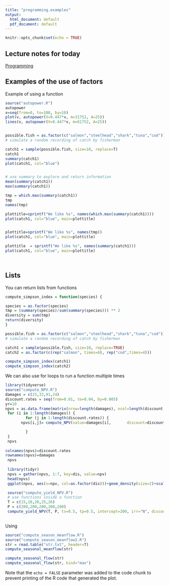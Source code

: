 ```yaml
---
title: "programming.examples"
output:
  html_document: default
  pdf_document: default
---
```


```r
knitr::opts_chunk$set(echo = TRUE)
```

## Lecture notes for today

[Programming](programming.pdf)

## Examples of the use of factors

Example of using a function
```r

source("autopower.R")
autopower
v=seq(from=0, to=100, by=10)
plot(v, autopower(V=0.447*v, m=31752, A=25))
lines(v, autopower(V=0.447*v, m=61752, A=25))



```


```r

possible.fish = as.factor(c("salmon","steelhead","shark","tuna","cod"))
# simulate a random recording of catch by fisherman

catch1 = sample(possible.fish, size=10, replace=T)
catch1
summary(catch1)
plot(catch1, col="blue")


# use summary to explore and return information
mean(summary(catch1))
max(summary(catch1))

tmp = which.max(summary(catch1))
tmp
names(tmp)

plottitle=sprintf("We like %s", names(which.max(summary(catch1))))
plot(catch1, col="blue", main=plottitle)


plottitle=sprintf("We like %s", names(tmp))
plot(catch1, col="blue", main=plottitle)

plottitle  = sprintf("We like %s", names(summary(catch1)))
plot(catch1, col="blue", main=plottitle)




```

## Lists
You can return lists from functions

```r

compute_simpson_index = function(species) {

species = as.factor(species)
tmp = (summary(species)/sum(summary(species))) ** 2
diversity = sum(tmp)
return(diversity)
}

possible.fish = as.factor(c("salmon","steelhead","shark","tuna","cod"))
# simulate a random recording of catch by fisherman

catch1 = sample(possible.fish, size=10, replace=TRUE)
catch2 = as.factor(c(rep("salmon", times=6), rep("cod",times=4)))

compute_simpson_index(catch1)
compute_simpson_index(catch2)

```
We can also use for loops to run a function multiple times

```r
library(tidyverse)
source("compute_NPV.R")
damages = c(25,33,91,24)
discount.rates = seq(from=0.01, to=0.04, by=0.005)
yr=10
npvs = as.data.frame(matrix(nrow=length(damages), ncol=length(discount.rates)))
 for (i in 1:length(damages)) {
         for (j in 1:length(discount.rates)) {
       npvs[i,j]= compute_NPV(value=damages[i],       discount=discount.rates[j],time=yr )

         }
 }
 npvs
 
colnames(npvs)=discount.rates
rownames(npvs)=damages
 npvs
 
 library(tidyr)
 npvs = gather(npvs, 1:7, key=dis, value=npv)
 head(npvs)
 ggplot(npvs, aes(x=npv, col=as.factor(dis)))+geom_density(size=2)+scale_color_brewer(type="seq", name="Discount")

 source("compute_yield_NPV.R")
 # use functions inside a function
 T = c(15,18,20,25,26)
 P = c(200,200,200,200,200)
 compute_yield_NPV(T, P, ts=0.5, tp=0.5, intercept=200, irr="N", discount=0.02, price=2)
 
```
Using 
```r

source("compute_season_meanflow.R")
source("compute_season_meanflow2.R")
str = read.table("str.txt", header=T)
compute_seasonal_meanflow(str)

compute_seasonal_flow(str)
compute_seasonal_flow(str, kind="max")
```

Note that the `echo = FALSE` parameter was added to the code chunk to prevent printing of the R code that generated the plot.
